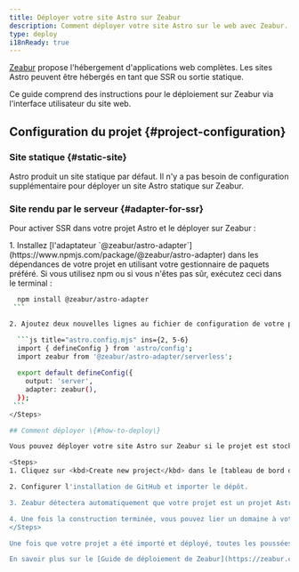 ```yaml
---
title: Déployer votre site Astro sur Zeabur
description: Comment déployer votre site Astro sur le web avec Zeabur.
type: deploy
i18nReady: true
---
```


[Zeabur](https://zeabur.com) propose l'hébergement d'applications web complètes. Les sites Astro peuvent être hébergés en tant que SSR ou sortie statique.

Ce guide comprend des instructions pour le déploiement sur Zeabur via l'interface utilisateur du site web.

## Configuration du projet \{#project-configuration\}

### Site statique \{#static-site\}

Astro produit un site statique par défaut. Il n'y a pas besoin de configuration supplémentaire pour déployer un site Astro statique sur Zeabur. 

### Site rendu par le serveur \{#adapter-for-ssr\}

Pour activer SSR dans votre projet Astro et le déployer sur Zeabur :

<Steps>
1. Installez [l'adaptateur `@zeabur/astro-adapter`](https://www.npmjs.com/package/@zeabur/astro-adapter) dans les dépendances de votre projet en utilisant votre gestionnaire de paquets préféré. Si vous utilisez npm ou si vous n'êtes pas sûr, exécutez ceci dans le terminal :

   ```bash
     npm install @zeabur/astro-adapter
    ```

2. Ajoutez deux nouvelles lignes au fichier de configuration de votre projet `astro.config.mjs`.

     ```js title="astro.config.mjs" ins={2, 5-6}
     import { defineConfig } from 'astro/config';
     import zeabur from '@zeabur/astro-adapter/serverless';
    
     export default defineConfig({
       output: 'server',
       adapter: zeabur(),
     });
    ```
</Steps>

## Comment déployer \{#how-to-deploy\}

Vous pouvez déployer votre site Astro sur Zeabur si le projet est stocké sur GitHub.

<Steps>
1. Cliquez sur <kbd>Create new project</kbd> dans le [tableau de bord de Zeabur](https://dash.zeabur.com).

2. Configurer l'installation de GitHub et importer le dépôt.

3. Zeabur détectera automatiquement que votre projet est un projet Astro et le construira en utilisant la commande `astro build`.

4. Une fois la construction terminée, vous pouvez lier un domaine à votre site et le visiter.
</Steps>

Une fois que votre projet a été importé et déployé, toutes les poussées ultérieures vers les branches génèreront de nouvelles versions.

En savoir plus sur le [Guide de déploiement de Zeabur](https://zeabur.com/docs/get-started/).
